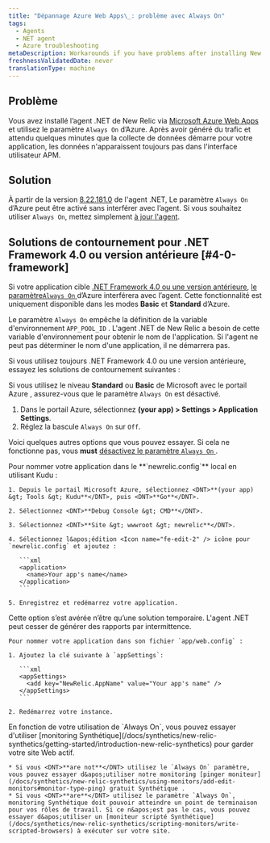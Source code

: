 ```yaml
---
title: "Dépannage Azure Web Apps\_: problème avec Always On"
tags:
  - Agents
  - NET agent
  - Azure troubleshooting
metaDescription: Workarounds if you have problems after installing New Relic's .NET agent on a Windows Azure Web App.
freshnessValidatedDate: never
translationType: machine
---
```


## Problème

Vous avez installé l’agent .NET de New Relic via [Microsoft Azure Web Apps](/docs/agents/net-agent/azure-installation/install-app-azure-web-apps) et utilisez le paramètre `Always On` d’Azure. Après avoir généré du trafic et attendu quelques minutes que la collecte de données démarre pour votre application, les données n&apos;apparaissent toujours pas dans l&apos;interface utilisateur APM.

## Solution

À partir de la version [8.22.181.0](/docs/release-notes/agent-release-notes/net-release-notes/net-agent-8221810) de l&apos;agent .NET, Le paramètre `Always On` d’Azure peut être activé sans interférer avec l’agent. Si vous souhaitez utiliser `Always On`, mettez simplement [à jour l&apos;agent](/docs/agents/net-agent/azure-installation/install-net-agent-azure-web-apps).

## Solutions de contournement pour .NET Framework 4.0 ou version antérieure [#4-0-framework]

Si votre application cible [.NET Framework 4.0 ou une version antérieure](/docs/agents/net-agent/troubleshooting/technical-support-net-framework-40-or-lower), [le paramètre`Always On` ](https://azure.microsoft.com/en-us/documentation/articles/web-sites-create-web-jobs/)d’Azure interférera avec l’agent. Cette fonctionnalité est uniquement disponible dans les modes <DNT>**Basic**</DNT> et <DNT>**Standard**</DNT> d’Azure.

Le paramètre `Always On` empêche la définition de la variable d&apos;environnement `APP_POOL_ID` . L&apos;agent .NET de New Relic a besoin de cette variable d&apos;environnement pour obtenir le nom de l&apos;application. Si l&apos;agent ne peut pas déterminer le nom d&apos;une application, il ne démarrera pas.

Si vous utilisez toujours .NET Framework 4.0 ou une version antérieure, essayez les solutions de contournement suivantes :

Si vous utilisez le niveau <DNT>**Standard**</DNT> ou <DNT>**Basic**</DNT> de Microsoft avec le portail Azure , assurez-vous que le paramètre `Always On` est désactivé.

1. Dans le portail Azure, sélectionnez <DNT>**(your app) &gt; Settings &gt; Application Settings**</DNT>.
2. Réglez la bascule `Always On` sur `Off`.

Voici quelques autres options que vous pouvez essayer. Si cela ne fonctionne pas, vous <DNT>**must**</DNT> [désactivez le paramètre `Always On` ](#4-0-framework).

<CollapserGroup>
  <Collapser id="name-app" title="Utilisez Kudu pour nommer votre application.">
    Pour nommer votre application dans le <DNT>**`newrelic.config`**</DNT> local en utilisant Kudu :

    1. Depuis le portail Microsoft Azure, sélectionnez <DNT>**(your app) &gt; Tools &gt; Kudu**</DNT>, puis <DNT>**Go**</DNT>.

    2. Sélectionnez <DNT>**Debug Console &gt; CMD**</DNT>.

    3. Sélectionnez <DNT>**Site &gt; wwwroot &gt; newrelic**</DNT>.

    4. Sélectionnez l&apos;édition <Icon name="fe-edit-2" /> icône pour `newrelic.config` et ajoutez :

       ```xml
       <application>
         <name>Your app's name</name>
       </application>
       ```

    5. Enregistrez et redémarrez votre application.
  </Collapser>

  <Collapser id="name-app-web-config" title="Utilisez app/web.config pour nommer votre application.">
    <Callout variant="important">
      Cette option s’est avérée n’être qu’une solution temporaire. L&apos;agent .NET peut cesser de générer des rapports par intermittence.
    </Callout>

    Pour nommer votre application dans son fichier `app/web.config` :

    1. Ajoutez la clé suivante à `appSettings`:

       ```xml
       <appSettings>
         <add key="NewRelic.AppName" value="Your app's name" />
       </appSettings>
       ```

    2. Redémarrez votre instance.
  </Collapser>

  <Collapser id="pinger" title="Utilisez Synthétique monitoring pour monitorer votre site Web.">
    En fonction de votre utilisation de `Always On`, vous pouvez essayer d&apos;utiliser [monitoring Synthétique](/docs/synthetics/new-relic-synthetics/getting-started/introduction-new-relic-synthetics) pour garder votre site Web actif.

    * Si vous <DNT>**are not**</DNT> utilisez le `Always On` paramètre, vous pouvez essayer d&apos;utiliser notre monitoring [pinger moniteur](/docs/synthetics/new-relic-synthetics/using-monitors/add-edit-monitors#monitor-type-ping) gratuit Synthétique .
    * Si vous <DNT>**are**</DNT> utilisez le paramètre `Always On`, monitoring Synthétique doit pouvoir atteindre un point de terminaison pour vos rôles de travail. Si ce n&apos;est pas le cas, vous pouvez essayer d&apos;utiliser un [moniteur scripté Synthétique](/docs/synthetics/new-relic-synthetics/scripting-monitors/write-scripted-browsers) à exécuter sur votre site.
  </Collapser>
</CollapserGroup>
